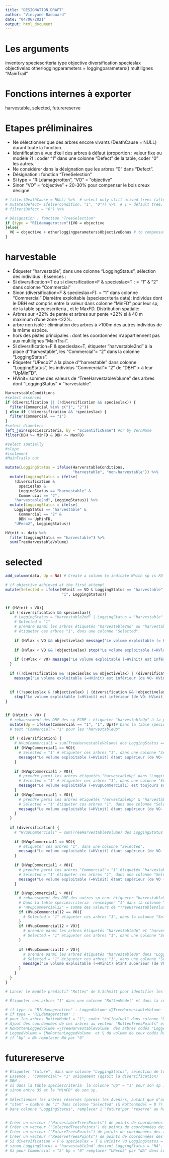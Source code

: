 ```yaml
---
title: "DESIGNATION_DRAFT"
author: "Vincyane Badouard"
date: "04/06/2021"
output: html_document
---
```


# Les arguments
inventory
speciescriteria
type
objective
diversification
specieslax
objectivelax
otherloggingparameters = loggingparameters()
multilignes "MainTrail"

# Fonctions internes à exporter
harvestable, selected, futurereserve

# Etapes préliminaires
+ Ne sélectionner que des arbres encore vivants (DeathCause = NULL) durant toute la fonction.
+ Identification à vue d'œil des arbres à défaut (proportion : valeur fixe ou modèle ?) : coder "1" dans une colonne "Defect" de la table, coder "0" les autres.
+ Ne considérer dans la désignation que les arbres "0" dans "Defect".
+ Désignation : fonction "TreeSelection"
+ Si type = "RILdamagerotten", "VO" = "objective"
+ Sinon "VO" = "objective" + 20-30% pour compenser le bois creux désigné.
```r
# filter(DeathCause = NULL) %>%  # select only still alived trees (after MainTrails) NULL ou NA
# mutate(Defect= ifelse(condition, "1", "0")) %>%  # 1 = default tree, 0 = no visible default
# filter(Defect = "0") %>%

# Désignation : fonction "TreeSelection"
if (type = "RILdamagerotten"){VO = objective
}else{
  VO = objective + otherloggingparameters$ObjectiveBonus # to compensate for the designated hollow wood.
} 
```

# harvestable
+ Étiqueter "harvestable", dans une colonne "LoggingStatus", sélection des individus :
Essences :
- Si diversification=T ou si diversification=F & specieslax=T : = "1" & "2" dans colonne "Commercial"
- Sinon (diversification=F & specieslax=F): = "1" dans colonne "Commercial"
Diamètre exploitable (speciescriteria data): individus dont le DBH est compris entre la valeur dans colonne "MinFD" pour leur sp, de la table speciescriteria , et le MaxFD.
Distribution spatiale:
- Arbres sur <22% de pente et arbres sur pente >22% si à 40 m maximum d’une zone <22%.
- arbre non isolé : élimination des arbres à >100m des autres individus de la même espèce.
- hors des pistes principales : dont les coordonnées n'appartiennent pas aux multilignes "MainTrail".
+ Si diversification=F & specieslax=T, étiqueter "harvestable2nd" à la place d’"harvestable", les "Commercial"= "2" dans la colonne "LoggingStatus".
+ Étiqueter "UPeco2" à la place d’"harvestable" dans colonne "LoggingStatus", les individus "Commercial"= "2" de "DBH" > à leur "UpMinFD".
+ HVinit= somme des valeurs de "TreeHarvestableVolume " des arbres dont "LoggingStatus" = "harvestable".
```r
HarverstableConditions  
#select essences
if (diversification || (!diversification && specieslax)) {
  filter(Commercial %in% c("1", "2"))
} else if (!diversification && !specieslax) {
  filter(Commercial == "1")
}
#select diameters
left_join(speciescriteria, by = "ScientificName") #or by VernName
filter(DBH >= MinFD & DBH <= MaxFD)

#select spatially
#slope
#isolement
#MainTrails out

mutate(LoggingStatus = ifelse(HarverstableConditions,
                              "harvestable", "non-harvestable")) %>% 
  mutate(LoggingStatus = ifelse(
    !diversification & 
      specieslax & 
      LoggingStatus == "harvestable" & 
      Commercial == "2",
    "harvestable2nd", LoggingStatus)) %>% 
  mutate(LoggingStatus = ifelse(
    LoggingStatus == "harvestable" &
      Commercial == "2" & 
      DBH >= UpMinFD, 
    "UPeco2", LoggingStatus))

HVinit <- data %>%
  filter(LoggingStatus == "harvestable") %>% 
  sum(TreeHarvestableVolume) 

```


# selected
```r
add_column(data, Up = NA) # Create a column to indicate Which sp is FD uped. Or create this column d'office in speciescriteria.

# if objective achieved at the first attempt
mutate(Selected = ifelse(HVinit == VO & LoggingStatus == "harvestable",
                         "1", LoggingStatus)) 


if (HVinit < VO){ 
  if (!diversification && specieslax){
    # LoggingStatus = "harvestable2nd" | LoggingStatus = "harvestable"
    # Selected = "1"
    # prendre parmi les arbres étiquetés "harvestable2nd" ou "harvestable" dans "LoggingStatus", les arbres par ordre décroissant de "TreeHarvestableVolume " jusqu’à atteindre HVlax = VO.
    # étiqueter ces arbres "1", dans une colonne "Selected".
    
    if (HVlax < VO && objectivelax) message("Le volume exploitable (= HVlax ) est encore inférieur (de VO- HVlax) à votre volume objectif malgré la diversification que vous avez permise (sans la diversification HVinit= HVinit). Vous avez choisi dans ce cas de poursuivre l’exploitation avec un volume inférieur à votre objectif.")
    
    if (HVlax < VO && !objectivelax) stop("Le volume exploitable (=HVlax ) est encore inférieur (de VO- HVlax) à votre volume objectif malgré la diversification que vous avez permise (sans la diversification HVinit= HVinit). Par défaut ou par votre choix, la simulation s’arrête. Si vous souhaitez poursuivre l’exploitation malgré un volume exploitable inférieur à votre volume objectif vous disposez de l‘argument "objectivelax".")
    
    if (!HVlax < VO) message("Le volume exploitable (=HVinit) est inférieur (de VO- HVinit) à votre volume objectif. Vous avez choisi de diversifier votre sélection d’espèces dans ce cas. L’exploitation s’est donc réalisée sur cette sélection diversifiée d’espèces.")
  }
  
  if ((!diversification && !specieslax && objectivelax) | (diversification && objectivelax))
    message("Le volume exploitable (=HVinit) est inférieur (de VO- HVinit) à votre volume objectif. Vous avez choisi dans ce cas de poursuivre l’exploitation sans diversifier vos essences.")
  
  
  if ((!specieslax & !objectivelax) | (diversification && !objectivelax)) 
    stop("Le volume exploitable (=HVinit) est inférieur (de VO- HVinit) à votre volume objectif. Par défaut ou par votre choix, la simulation s’arrête. Si vous souhaitez poursuivre l’exploitation malgré un volume exploitable inférieur à votre volume objectif vous disposez de l‘argument "objectivelax" ou de la diversification d’essences.")
}


if (HVinit > VO) {
  # rehaussement des DME des sp ECMP : étiqueter "harvestableUp" à la place d’"harvestable", dans la colonne "LoggingStatus", les individus "Commercial"= "1" dont le "DBH" est compris entre la valeur dans colonne "UpMinFD" pour leur sp, de la table speciescriteria , et le MaxFD.
  mutate(Up = ifelse(Commercial == "1", "1", Up))# Dans la table species renseigner "1" dans la colonne "Up" les "Commercial"= "1" (pour signifier que leur DME a été réhaussé)
  # test "Commercial"= "1" pour les "harvestableUp" 
  
  if (!diversification) {
    # HVupCommercial1 = sum(TreeHarvestableVolume) des LoggingStatus == harvestableUp.
    if (HVupCommercial1 == VO){
      # Selected = "1" # étiqueter ces arbres "1", dans une colonne "Selected".
      message("Le volume exploitable (=HVinit) étant supérieur (de VO- HVinit) au volume objectif, les DME des ECMP ont été rehaussés. Le volume objectif est maintenant atteint.")
    }
    
    if (HVupCommercial1 > VO){ 
      # prendre parmi les arbres étiquetés "harvestableUp" dans "LoggingStatus", les arbres par ordre décroissant de "TreeHarvestableVolume " jusqu’à atteindre HVupCommercial1adjust= VO.
      # Selected = "1" # étiqueter ces arbres "1", dans une colonne "Selected".
      message("Le volume exploitable (=HVupCommercial1) est toujours supérieur (de VO- HVupCommercial1) à votre volume objectif malgré le rehaussement des DME (Volume exploitable initial = HVinit). Afin d’atteindre votre volume objectif, les arbres ont été choisis par ordre décroissant de volume jusqu'à l’atteinte du volume objectif.")
    }
    if (HVupCommercial1 < VO){
      # prendre parmi les arbres étiquetés "harvestableUp" & "harvestable" dans "LoggingStatus", les arbres par ordre décroissant de "TreeHarvestableVolume " jusqu’à atteindre HVupCommercial1adjust = VO.
      # Selected = "1" étiqueter ces arbres "1", dans une colonne "Selected".
      message("Le volume exploitable (=HVinit) étant supérieur (de VO- HVinit) au volume objectif, les DME des ECMP ont été rehaussés avec une conservation de certaines tiges dont le DBH est inférieur au UpMinFD afin d’assurer l’atteinte du volume objectif.")
    }
  }
  
  if (diversification) {
    # "HVupCommercial1" = sum(TreeHarvestableVolume) des LoggingStatus == "harvestableUp" | LoggingStatus == "harvestable."
    
    if (HVupCommercial1 == VO){
      # étiqueter ces arbres "1", dans une colonne "Selected".
      message("Le volume exploitable (=HVinit) étant supérieur (de VO- HVinit) au volume objectif, les DME des ECMP ont été rehaussés. Le volume objectif est maintenant atteint. Il n’a pas été nécessaire de rehausser les DME des autres espèces économiques")
    }
    
    if (HVupCommercial1 < VO){ 
      # prendre parmi les arbres "Commercial"= "1" étiquetés "harvestableUp" et "harvestable" dans "LoggingStatus", les arbres par ordre décroissant de "TreeHarvestableVolume " jusqu’à atteindre HVupCommercial1adjust = VO.
      # Selected = "1" étiqueter ces arbres "1", dans une colonne "Selected".
      message("Le volume exploitable (=HVinit) étant supérieur (de VO - HVinit) au volume objectif, les DME des ECMP ont été rehaussés avec une conservation de certaines tiges dont le DBH est inférieur au UpMinFD afin d’assurer l’atteinte du volume objectif. Il n’a pas été nécessaire de rehausser les DME des autres espèces économiques.")
    }
    
    if (HVupCommercial1 > VO){ 
      # rehaussement des DME des autres sp eco: étiqueter "harvestableUp" à la place d’"UPeco2", dans la colonne "LoggingStatus"
      # Dans la table speciescriteria  renseigner "1" dans la colonne "Up" les "Commercial"= "2" (pour signifier que leur DME a été rehaussé)
      # "HVupCommercial12" = somme des valeurs de "TreeHarvestableVolume " des "harvestableUp".
      if (HVupCommercial12 == VO){
        # Selected = "1" étiqueter ces arbres "1", dans la colonne "Selected".
      }
      if (HVupCommercial12 < VO){
        # prendre parmi les arbres étiquetés "harvestableUp" et "harvestable" dans "LoggingStatus", les arbres par ordre décroissant de "TreeHarvestableVolume " jusqu’à atteindre HVupCommercial12adjust = VO.
        # Selected = "1" étiqueter ces arbres "1", dans une colonne "Selected".
      }
      
      if (HVupCommercial12 > VO){
        # prendre parmi les arbres étiquetés "harvestableUp" dans "LoggingStatus", les arbres par ordre décroissant de "TreeHarvestableVolume " jusqu’à atteindre HVupCommercial12adjust = VO.
        # Selected = "1" étiqueter ces arbres "1", dans une colonne "Selected".
        message("Le volume exploitable (=HVinit) étant supérieur (de VO- HVinit) au volume objectif, il a été nécessaire de rehausser les DME de toutes les essences. Le volume objectif est maintenant atteint.")
      }
    }
  }
}

# Lancer le modèle prédictif "Rotten" de S.Schmitt pour identifier les arbres désignés ("Selected"= "1") "véritablement"creux.

# Étiqueter ces arbres "1" dans une colonne "RottenModel" et dans la colonne "Defect". Passer ces "Selected"= "1" à "Selected"= "0".

# if type != "RILdamagerotten" : LoggedVolume =∑TreeHarvestableVolume  des arbres codés "Logged"= "1"
# if type = "RILdamagerotten" :
# pour les arbres RottenModel = "1", coder "hollowfuel" dans colonne "DeathCause"
# Ajout des coordonnées de ces arbres au vecteur "RottenTreesPoints" et si type = "RIL3fuelrotten", au vecteur "EnergywoodTreesPoints".
# NoRottenLoggedVolume =∑TreeHarvestableVolume  des arbres codés "Logged"= "1"
# LoggedVolume = ∑NoRottenLoggedVolume  et ⅔ du volume de ceux codés RottenModel = "1".
# if "Up" = NA remplacer NA par "0"


```

# futurereserve

```r
# Étiqueter "future", dans une colonne "LoggingStatus", sélection de tous les individus :
# Essence : "Commercial"= "1" uniquement (qqsoit la diversification)
# DBH : 
# si dans la table speciescriteria  la colonne "Up" = "1" pour son sp : le DBH des individus de cette sp doit être compris entre 35 et le "UpMinFD" de son sp.
# sinon entre 35 et le "MinFD" de son sp.
# 
# Sélectionner les arbres réservés (parmis les Avenirs, autant que d’arbres exploités) :
# "stem" = nombre de "1" dans colonne "Selected" (& Rottenmodel = 0 ?)
# Dans colonne "LoggingStatus", remplacer 1 "future"par "reserve" au hasard stem fois.


# Créer un vecteur ("HarvestableTreesPoints") de points de coordonnées des arbres LoggingStatus = "harvestable" ou "harvestableUp" ou "harvestable2nd".
# Créer un vecteur ("SelectedTreesPoints") de points de coordonnées des arbres Selected = 1.
# Créer un vecteur ("FutureTreesPoints") de points de coordonnées des arbres LoggingStatus = "future"
# Créer un vecteur ("ReserveTreesPoints") de points de coordonnées des arbres LoggingStatus = "reserve".
# Si diversification = F & specieslax = T & HVinit< VO LoggingStatus = "harvestable2nd"inchangé
# sinon LoggingStatus = "harvestable2nd" devient LoggingStatus = "NA".
# Si pour Commercial = "2" Up = "0" remplacer "UPeco2" par "NA" dans LoggingStatus.

```




